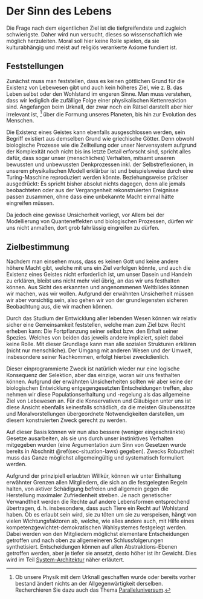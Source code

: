 # Der Sinn des Lebens {#sec-foundation-life}

Die Frage nach dem eigentlichen Ziel ist die tiefgreifendste und zugleich schwierigste.
Daher wird nun versucht, dieses so wissenschaftlich wie möglich herzuleiten.
Moral soll hier keine Rolle spielen, da sie kulturabhängig und meist auf religiös verankerte Axiome fundiert ist.

## Feststellungen

Zunächst muss man feststellen, dass es keinen \index{Gott}göttlichen Grund für die Existenz von Lebewesen gibt
und auch kein höheres Ziel, wie z.&nbsp;B. das Leben selbst oder den Wohlstand im engeren Sinne.
Man muss verstehen, dass wir lediglich die zufällige Folge einer physikalischen Kettenreaktion sind.
Angefangen beim Urknall, der zwar noch ein Rätsel darstellt aber hier irrelevant ist,
^[Ob unsere Physik mit dem Urknall geschaffen wurde oder bereits vorher bestand ändert nichts an der Allgegenwärtigkeit
derselben. Recherchieren Sie dazu auch das Thema [Paralleluniversum](https://de.wikipedia.org/wiki/Paralleluniversum).]
über die Formung unseres Planeten, bis hin zur Evolution des Menschen.

Die Existenz eines Geistes kann ebenfalls ausgeschlossen werden, sein Begriff existiert aus demselben Grund wie griechische Götter.
Denn obwohl biologische Prozesse wie die Zellteilung oder unser Nervensystem
aufgrund der Komplexität noch nicht bis ins letzte Detail erforscht sind,
spricht alles dafür, dass sogar unser (menschliches) Verhalten,
mitsamt unseren bewussten und unbewussten Denkprozessen inkl. der Selbstreflexionen, in unserem physikalischen Modell erklärbar ist
und beispielsweise durch eine Turing-Maschine reproduziert werden könnte.
Beziehungsweise präziser ausgedrückt: Es spricht bisher absolut nichts dagegen, denn alle jemals beobachteten
oder aus der Vergangenheit rekonstruierten Ereignisse passen zusammen, ohne dass eine unbekannte Macht einmal hätte eingreifen müssen.

Da jedoch eine gewisse Unsicherheit vorliegt, vor Allem bei der Modellierung von Quanteneffekten und biologischen Prozessen,
dürfen wir uns nicht anmaßen, dort grob fahrlässig eingreifen zu dürfen.

## Zielbestimmung

Nachdem man einsehen muss, dass es keinen Gott und keine andere höhere Macht gibt, welche mit uns ein Ziel verfolgen könnte,
und auch die Existenz eines Geistes nicht erforderlich ist, um unser Dasein und Handeln zu erklären,
bleibt uns nicht mehr viel übrig, an das wir uns festhalten können.
Aus Sicht des erkannten und angenommenen Weltbildes können wir machen, was wir wollen.
Aufgrund der erwähnten Unsicherheit müssen wir aber vorsichtig sein,
also gehen wir von der grundlegensten sicheren Beobachtung aus, die wir machen können.

Durch das Studium der Entwicklung aller lebenden Wesen können wir relativ sicher eine Gemeinsamkeit feststellen,
welche man zum Ziel bzw. Recht erheben kann: Die Fortpflanzung seiner selbst bzw. den Erhalt seiner Spezies.
Welches von beiden das jeweils andere impliziert, spielt dabei keine Rolle.
Mit dieser Grundlage kann man alle sozialen Strukturen erklären (nicht nur menschliche).
Der Umgang mit anderen Wesen und der Umwelt, insbesondere seiner Nachkommen, erfolgt hierbei zweckdienlich.

Dieser einprogrammierte Zweck ist natürlich wieder nur eine logische Konsequenz der Selektion,
aber das einzige, woran wir uns festhalten können.
Aufgrund der erwähnten Unsicherheiten sollten wir aber keine der biologischen Entwicklung entgegengesetzten Entscheidungen treffen,
also nehmen wir diese Populationserhaltung und -regelung als das allgemeine Ziel von Lebewesen an.
Für die Konservativen und Gläubigen unter uns ist diese Ansicht ebenfalls keinesfalls schädlich,
da die meisten Glaubenssätze und Moralvorstellungen übergeordnete Notwendigkeiten darstellen,
um diesem konstruierten Zweck gerecht zu werden.

Auf dieser Basis können wir nun also bessere (weniger eingeschränkte) Gesetze ausarbeiten,
als sie uns durch unser instinktives Verhalten mitgegeben wurden
(eine Argumentation zum Sinn von Gesetzen wurde bereits in Abschnitt \@ref(sec-situation-laws) gegeben).
Zwecks Robustheit muss das Ganze möglichst allgemeingültig und systematisch formuliert werden.

Aufgrund der prinzipiell erlaubten Willkür, können wir unter Einhaltung erwähnter Grenzen allen Mitgliedern,
die sich an die festgelegten Regeln halten,
von aktiver Schädigung befreien und allgemein gegen die Herstellung maximaler Zufriedenheit streben.
Je nach genetischer Verwandtheit werden die Rechte auf andere Lebensformen entsprechend übertragen,
d.&nbsp;h. insbesondere, dass auch Tiere ein Recht auf Wohlstand haben.
Ob es erlaubt sein wird, sie zu töten um sie zu verspeisen, hängt von vielen Wichtungsfaktoren ab, welche, wie alles andere auch,
mit Hilfe eines kompetenzgewichtet-demokratischen Wahlsystemes festgelegt werden.
Dabei werden von den Mitgliedern möglichst elementare Entscheidungen getroffen
und nach oben zu allgemeineren Schlussfolgerungen synthetisiert.
Entscheidungen können auf allen Abstraktions-Ebenen getroffen werden, aber je tiefer sie ansetzt, desto höher ist ihr Gewicht.
Dies wird im Teil [System-Architektur](#chap-architecture) näher erläutert.
